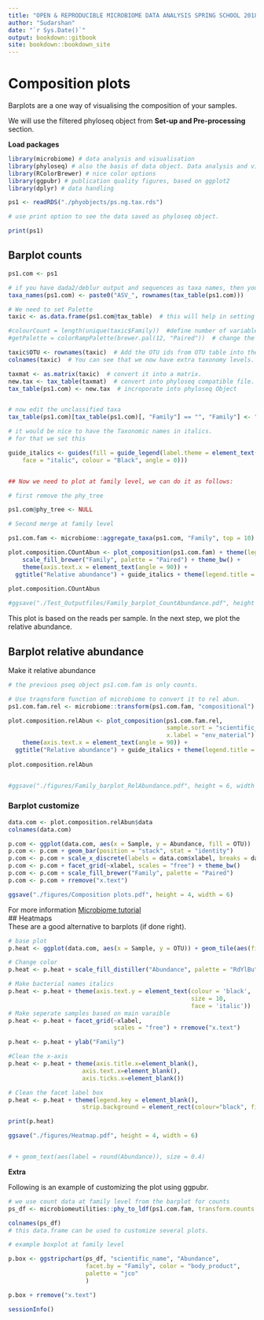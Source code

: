 ---
title: "OPEN & REPRODUCIBLE MICROBIOME DATA ANALYSIS SPRING SCHOOL 2018"
author: "Sudarshan"
date: "`r Sys.Date()`"
output: bookdown::gitbook
site: bookdown::bookdown_site
---

# Composition plots  

Barplots are a one way of visualising the composition of your samples.    

We will use the filtered phyloseq object from **Set-up and Pre-processing** section.  

**Load packages** 

```{r, warning=FALSE, message=FALSE}

library(microbiome) # data analysis and visualisation
library(phyloseq) # also the basis of data object. Data analysis and visualisation
library(RColorBrewer) # nice color options
library(ggpubr) # publication quality figures, based on ggplot2
library(dplyr) # data handling  

```

  
```{r}

ps1 <- readRDS("./phyobjects/ps.ng.tax.rds")

# use print option to see the data saved as phyloseq object.

print(ps1)

```

## Barplot counts 

```{r, fig.height= 6, fig.width=20, warning=FALSE, message= FALSE}

ps1.com <- ps1

# if you have dada2/deblur output and sequences as taxa names, then you can change them as follows
taxa_names(ps1.com) <- paste0("ASV_", rownames(tax_table(ps1.com)))

# We need to set Palette
taxic <- as.data.frame(ps1.com@tax_table)  # this will help in setting large color options

#colourCount = length(unique(taxic$Family))  #define number of variable colors based on number of Family (change the level accordingly to phylum/class/order)
#getPalette = colorRampPalette(brewer.pal(12, "Paired"))  # change the palette as well as the number of colors will change according to palette.

taxic$OTU <- rownames(taxic)  # Add the OTU ids from OTU table into the taxa table at the end.
colnames(taxic)  # You can see that we now have extra taxonomy levels.

taxmat <- as.matrix(taxic)  # convert it into a matrix.
new.tax <- tax_table(taxmat)  # convert into phyloseq compatible file.
tax_table(ps1.com) <- new.tax  # incroporate into phyloseq Object


# now edit the unclassified taxa
tax_table(ps1.com)[tax_table(ps1.com)[, "Family"] == "", "Family"] <- "Unclassified family"

# it would be nice to have the Taxonomic names in italics.
# for that we set this

guide_italics <- guides(fill = guide_legend(label.theme = element_text(size = 15, 
    face = "italic", colour = "Black", angle = 0)))


## Now we need to plot at family level, we can do it as follows:

# first remove the phy_tree

ps1.com@phy_tree <- NULL

# Second merge at family level 

ps1.com.fam <- microbiome::aggregate_taxa(ps1.com, "Family", top = 10)

plot.composition.COuntAbun <- plot_composition(ps1.com.fam) + theme(legend.position = "bottom") + 
    scale_fill_brewer("Family", palette = "Paired") + theme_bw() + 
    theme(axis.text.x = element_text(angle = 90)) + 
  ggtitle("Relative abundance") + guide_italics + theme(legend.title = element_text(size=18))
  
plot.composition.COuntAbun

#ggsave("./Test_Outputfiles/Family_barplot_CountAbundance.pdf", height = 6, width = 8)


```

This plot is based on the reads per sample. In the next step, we plot the relative abundance.

## Barplot relative abundance 

Make it relative abundance

```{r, fig.height= 6, fig.width=20, warning=FALSE, message= FALSE}

# the previous pseq object ps1.com.fam is only counts.

# Use traqnsform function of microbiome to convert it to rel abun.
ps1.com.fam.rel <- microbiome::transform(ps1.com.fam, "compositional")

plot.composition.relAbun <- plot_composition(ps1.com.fam.rel, 
                                             sample.sort = "scientific_name", 
                                             x.label = "env_material") + theme(legend.position = "bottom") + scale_fill_brewer("Family", palette = "Paired") + theme_bw() + 
    theme(axis.text.x = element_text(angle = 90)) + 
  ggtitle("Relative abundance") + guide_italics + theme(legend.title = element_text(size=18))
  
plot.composition.relAbun


#ggsave("./figures/Family_barplot_RelAbundance.pdf", height = 6, width = 8)


```

### Barplot customize 

```{r}

data.com <- plot.composition.relAbun$data
colnames(data.com)

```

```{r}


p.com <- ggplot(data.com, aes(x = Sample, y = Abundance, fill = OTU))
p.com <- p.com + geom_bar(position = "stack", stat = "identity")
p.com <- p.com + scale_x_discrete(labels = data.com$xlabel, breaks = data.com$Sample)
p.com <- p.com + facet_grid(~xlabel, scales = "free") + theme_bw()
p.com <- p.com + scale_fill_brewer("Family", palette = "Paired") 
p.com <- p.com + rremove("x.text") 

ggsave("./figures/Composition plots.pdf", height = 4, width = 6)


```

For more information [Microbiome tutorial](http://microbiome.github.io/microbiome/Composition.html)   
## Heatmaps  
These are a good alternative to barplots (if done right).  

```{r}

# base plot
p.heat <- ggplot(data.com, aes(x = Sample, y = OTU)) + geom_tile(aes(fill = Abundance)) 

# Change color
p.heat <- p.heat + scale_fill_distiller("Abundance", palette = "RdYlBu") + theme_bw() 

# Make bacterial names italics
p.heat <- p.heat + theme(axis.text.y = element_text(colour = 'black', 
                                                    size = 10, 
                                                    face = 'italic')) 
# Make seperate samples based on main varaible
p.heat <- p.heat + facet_grid(~xlabel, 
                              scales = "free") + rremove("x.text") 

p.heat <- p.heat + ylab("Family")

#Clean the x-axis
p.heat <- p.heat + theme(axis.title.x=element_blank(),
                     axis.text.x=element_blank(),
                     axis.ticks.x=element_blank()) 

# Clean the facet label box
p.heat <- p.heat + theme(legend.key = element_blank(), 
                     strip.background = element_rect(colour="black", fill="white"))

print(p.heat)

ggsave("./figures/Heatmap.pdf", height = 4, width = 6)


# + geom_text(aes(label = round(Abundance)), size = 0.4)
```


**Extra**  

Following is an example of customizing the plot using ggpubr.  

```{r}

# we use count data at family level from the barplot for counts
ps_df <- microbiomeutilities::phy_to_ldf(ps1.com.fam, transform.counts = "compositional")

colnames(ps_df)
# this data.frame can be used to customize several plots.  

# example boxplot at family level

p.box <- ggstripchart(ps_df, "scientific_name", "Abundance", 
                      facet.by = "Family", color = "body_product",
                      palette = "jco"
                      )

p.box + rremove("x.text")

```


```{r}

sessionInfo()

```


